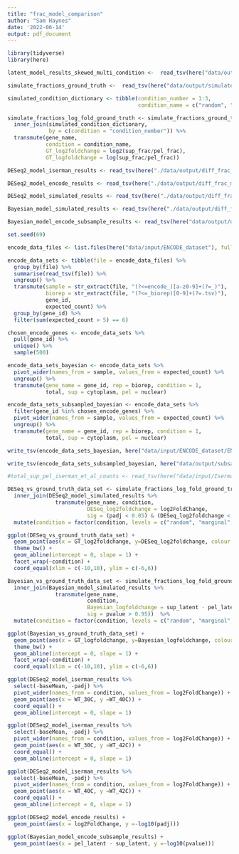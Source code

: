 ```yaml
---
title: "frac_model_comparison"
author: "Sam Haynes"
date: '2022-06-14'
output: pdf_document
---
```


```r
library(tidyverse)
library(here)

latent_model_results_skewed_multi_condition <-  read_tsv(here("data/output/diff_frac_models/latent_model_skewed_multi_condition_count.tsv"))

simulate_fractions_ground_truth <-  read_tsv(here("data/output/simulated_counts/sup_pel_noiseless_fractions.tsv")) 

simulated_condition_dictionary <- tibble(condition_number = 1:3,
                                         condition_name = c("random", "marginal", "specific"))

simulate_fractions_log_fold_ground_truth <- simulate_fractions_ground_truth %>%
  inner_join(simulated_condition_dictionary,
             by = c(condition = "condition_number")) %>%
  transmute(gene_name, 
            condition = condition_name, 
            GT_log2foldchange = log2(sup_frac/pel_frac), 
            GT_logfoldchange = log(sup_frac/pel_frac))

DESeq2_model_iserman_results <- read_tsv(here("./data/output/diff_frac_models/DESeq2_iserman_counts.tsv"))

DESeq2_model_encode_results <- read_tsv(here("./data/output/diff_frac_models/DESeq2_encode_counts.tsv"))

DESeq2_model_simulated_results <- read_tsv(here("./data/output/diff_frac_models/DESeq2_simulated_counts.tsv"))

Bayesian_model_simulated_results <- read_tsv(here("./data/output/diff_frac_models/bayesian_simulated_result.tsv"))

Bayesian_model_encode_subsample_results <- read_tsv(here("data/output/diff_frac_models/bayesian_encode_subsample_result.tsv"))
```

```r
set.seed(69)

encode_data_files <- list.files(here("data/input/ENCODE_dataset"), full.names = TRUE)

encode_data_sets <- tibble(file = encode_data_files) %>%
  group_by(file) %>%
  summarise(read_tsv(file)) %>%
  ungroup() %>%
  transmute(sample = str_extract(file, "(?<=encode_)[a-z0-9]+(?=_)"),
            biorep = str_extract(file, "(?<=_biorep)[0-9]+(?=.tsv)"),
            gene_id,
            expected_count) %>%
  group_by(gene_id) %>%
  filter(sum(expected_count > 5) == 6)

chosen_encode_genes <- encode_data_sets %>%
  pull(gene_id) %>%
  unique() %>%
  sample(500)

encode_data_sets_bayesian <- encode_data_sets %>%
  pivot_wider(names_from = sample, values_from = expected_count) %>%
  ungroup() %>%
  transmute(gene_name = gene_id, rep = biorep, condition = 1,
            total, sup = cytoplasm, pel = nuclear)

encode_data_sets_subsampled_bayesian <- encode_data_sets %>%
  filter(gene_id %in% chosen_encode_genes) %>%
  pivot_wider(names_from = sample, values_from = expected_count) %>%
  ungroup() %>%
  transmute(gene_name = gene_id, rep = biorep, condition = 1,
            total, sup = cytoplasm, pel = nuclear)

write_tsv(encode_data_sets_bayesian, here("data/input/ENCODE_dataset/ENCODE_dataset_bayesian_combined.tsv"))

write_tsv(encode_data_sets_subsampled_bayesian, here("data/output/subsampled_experimental_counts/ENCODE_dataset_subsampled.tsv"))

#total_sup_pel_iserman_et_al_counts <- read_tsv(here("data/input/Iserman_et_al_dataset/full_transcript_counts.txt"))
```

```r
DESeq_vs_ground_truth_data_set <- simulate_fractions_log_fold_ground_truth %>%
  inner_join(DESeq2_model_simulated_results %>%
               transmute(gene_name, condition, 
                         DESeq_log2foldchange = log2FoldChange, 
                         sig = (padj < 0.05) & (DESeq_log2foldchange < 0))) %>%
  mutate(condition = factor(condition, levels = c("random", "marginal", "specific")))

ggplot(DESeq_vs_ground_truth_data_set) +
  geom_point(aes(x = GT_log2foldchange, y=DESeq_log2foldchange, colour = sig)) +
  theme_bw() +
  geom_abline(intercept = 0, slope = 1) +
  facet_wrap(~condition) +
  coord_equal(xlim = c(-10,10), ylim = c(-6,6))
```

```r
Bayesian_vs_ground_truth_data_set <- simulate_fractions_log_fold_ground_truth %>%
  inner_join(Bayesian_model_simulated_results %>%
               transmute(gene_name, 
                         condition,
                         Bayesian_logfoldchange = sup_latent - pel_latent, 
                         sig = pvalue > 0.95))  %>%
  mutate(condition = factor(condition, levels = c("random", "marginal", "specific")))

ggplot(Bayesian_vs_ground_truth_data_set) +
  geom_point(aes(x = GT_logfoldchange, y=Bayesian_logfoldchange, colour = sig)) +
  theme_bw() +
  geom_abline(intercept = 0, slope = 1) +
  facet_wrap(~condition) +
  coord_equal(xlim = c(-10,10), ylim = c(-6,6))
```

```r

ggplot(DESeq2_model_iserman_results %>%
  select(-baseMean, -padj) %>%
  pivot_wider(names_from = condition, values_from = log2FoldChange)) +
  geom_point(aes(x = WT_30C, y =WT_40C)) +
  coord_equal() +
  geom_abline(intercept = 0, slope = 1)

ggplot(DESeq2_model_iserman_results %>%
  select(-baseMean, -padj) %>%
  pivot_wider(names_from = condition, values_from = log2FoldChange)) +
  geom_point(aes(x = WT_30C, y =WT_42C)) +
  coord_equal() +
  geom_abline(intercept = 0, slope = 1)

ggplot(DESeq2_model_iserman_results %>%
  select(-baseMean, -padj) %>%
  pivot_wider(names_from = condition, values_from = log2FoldChange)) +
  geom_point(aes(x = WT_40C, y =WT_42C)) +
  coord_equal() +
  geom_abline(intercept = 0, slope = 1)
```

```r

ggplot(DESeq2_model_encode_results) +
  geom_point(aes(x = log2FoldChange, y =-log10(padj))) 

```

```r

ggplot(Bayesian_model_encode_subsample_results) +
  geom_point(aes(x = pel_latent - sup_latent, y =-log10(pvalue))) 

```